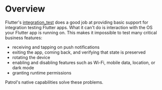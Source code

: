 # Overview

Flutter's [integration_test][integration_test] does a good job at providing
basic support for integration testing Flutter apps. What it can't do is
interaction with the OS your Flutter app is running on. This makes it impossible
to test many critical business features:

- receiving and tapping on push notifications
- exiting the app, coming back, and verifying that state is preserved
- rotating the device
- enabling and disabling features such as Wi-Fi, mobile data, location, or dark
  mode
- granting runtime permissions

Patrol's native capabilities solve these problems.

[integration_test]: https://github.com/flutter/flutter/tree/master/packages/integration_test
